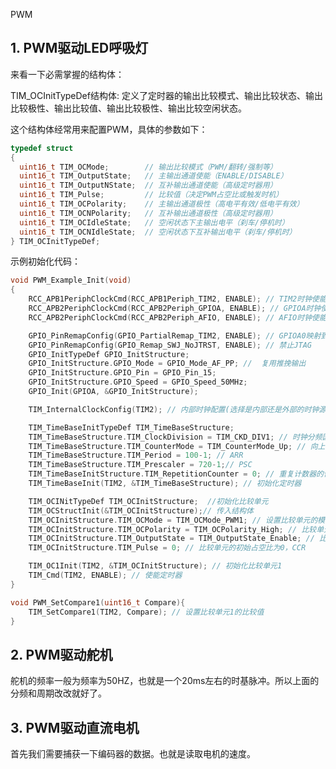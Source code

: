 

<WordCount>

PWM


## 1. PWM驱动LED呼吸灯

来看一下必需掌握的结构体：

TIM_OCInitTypeDef结构体: 定义了定时器的输出比较模式、输出比较状态、输出比较极性、输出比较值、输出比较极性、输出比较空闲状态。

这个结构体经常用来配置PWM，具体的参数如下：

```C
typedef struct
{
  uint16_t TIM_OCMode;        // 输出比较模式（PWM/翻转/强制等）
  uint16_t TIM_OutputState;   // 主输出通道使能（ENABLE/DISABLE）
  uint16_t TIM_OutputNState;  // 互补输出通道使能（高级定时器用）
  uint16_t TIM_Pulse;         // 比较值（决定PWM占空比或触发时机）
  uint16_t TIM_OCPolarity;    // 主输出通道极性（高电平有效/低电平有效）
  uint16_t TIM_OCNPolarity;   // 互补输出通道极性（高级定时器用）
  uint16_t TIM_OCIdleState;   // 空闲状态下主输出电平（刹车/停机时）
  uint16_t TIM_OCNIdleState;  // 空闲状态下互补输出电平（刹车/停机时）
} TIM_OCInitTypeDef;
```

示例初始化代码：

```C
void PWM_Example_Init(void)
{
    RCC_APB1PeriphClockCmd(RCC_APB1Periph_TIM2, ENABLE); // TIM2时钟使能
    RCC_APB2PeriphClockCmd(RCC_APB2Periph_GPIOA, ENABLE); // GPIOA时钟使能
    RCC_APB2PeriphClockCmd(RCC_APB2Periph_AFIO, ENABLE); // AFIO时钟使能

    GPIO_PinRemapConfig(GPIO_PartialRemap_TIM2, ENABLE); // GPIOA0映射到TIM2_CH1
    GPIO_PinRemapConfig(GPIO_Remap_SWJ_NoJTRST, ENABLE); // 禁止JTAG
    GPIO_InitTypeDef GPIO_InitStructure;
    GPIO_InitStructure.GPIO_Mode = GPIO_Mode_AF_PP; //  复用推挽输出
    GPIO_InitStructure.GPIO_Pin = GPIO_Pin_15;
    GPIO_InitStructure.GPIO_Speed = GPIO_Speed_50MHz;
    GPIO_Init(GPIOA, &GPIO_InitStructure);

    TIM_InternalClockConfig(TIM2); // 内部时钟配置(选择是内部还是外部的时钟源)

    TIM_TimeBaseInitTypeDef TIM_TimeBaseStructure;
    TIM_TimeBaseStructure.TIM_ClockDivision = TIM_CKD_DIV1; // 时钟分频因子
    TIM_TimeBaseStructure.TIM_CounterMode = TIM_CounterMode_Up; // 向上计数模式
    TIM_TimeBaseStructure.TIM_Period = 100-1; // ARR
    TIM_TimeBaseStructure.TIM_Prescaler = 720-1;// PSC
    TIM_TimeBaseInitStructure.TIM_RepetitionCounter = 0; // 重复计数器的值
    TIM_TimeBaseInit(TIM2, &TIM_TimeBaseStructure); // 初始化定时器

    TIM_OCINitTypeDef TIM_OCInitStructure;	//初始化比较单元
    TIM_OCStructInit(&TIM_OCInitStructure);// 传入结构体
    TIM_OCInitStructure.TIM_OCMode = TIM_OCMode_PWM1; // 设置比较单元的模式为PWM1
    TIM_OCInitStructure.TIM_OCPolarity = TIM_OCPolarity_High; // 比较单元输出极性为高电平有效
    TIM_OCInitStructure.TIM_OutputState = TIM_OutputState_Enable; // 比较单元输出使能，我们这里是驱动呼吸灯不需要高级定时器，否则需要用TIM_OCNPolarity
    TIM_OCInitStructure.TIM_Pulse = 0; // 比较单元的初始占空比为0，CCR

    TIM_OC1Init(TIM2, &TIM_OCInitStructure); // 初始化比较单元1
    TIM_Cmd(TIM2, ENABLE); // 使能定时器
}

void PWM_SetCompare1(uint16_t Compare){
    TIM_SetCompare1(TIM2, Compare); // 设置比较单元1的比较值
}
```

## 2. PWM驱动舵机

舵机的频率一般为频率为50HZ，也就是一个20ms左右的时基脉冲。所以上面的分频和周期改改就好了。

## 3. PWM驱动直流电机

首先我们需要捕获一下编码器的数据。也就是读取电机的速度。





</WordCount>